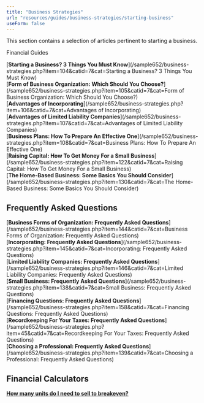 ```yaml
---
title: "Business Strategies"
url: "resources/guides/business-strategies/starting-business"
useForm: false
---
```


This section contains a selection of articles pertinent to starting a business.  


Financial Guides

[**Starting a Business? 3 Things You Must Know**](/sample652/business-strategies.php?item=104&catid=7&cat=Starting a Business? 3 Things You Must Know)  
[**Form of Business Organization: Which Should You Choose?**](/sample652/business-strategies.php?item=105&catid=7&cat=Form of Business Organization: Which Should You Choose?)  
[**Advantages of Incorporating**](/sample652/business-strategies.php?item=106&catid=7&cat=Advantages of Incorporating)  
[**Advantages of Limited Liability Companies**](/sample652/business-strategies.php?item=107&catid=7&cat=Advantages of Limited Liability Companies)  
[**Business Plans: How To Prepare An Effective One**](/sample652/business-strategies.php?item=108&catid=7&cat=Business Plans: How To Prepare An Effective One)  
[**Raising Capital: How To Get Money For a Small Business**](/sample652/business-strategies.php?item=122&catid=7&cat=Raising Capital: How To Get Money For a Small Business)  
[**The Home-Based Business: Some Basics You Should Consider**](/sample652/business-strategies.php?item=130&catid=7&cat=The Home-Based Business: Some Basics You Should Consider)  

  
  

Frequently Asked Questions
--------------------------

[**Business Forms of Organization: Frequently Asked Questions**](/sample652/business-strategies.php?item=144&catid=7&cat=Business Forms of Organization: Frequently Asked Questions)  
[**Incorporating: Frequently Asked Questions**](/sample652/business-strategies.php?item=145&catid=7&cat=Incorporating: Frequently Asked Questions)  
[**Limited Liability Companies: Frequently Asked Questions**](/sample652/business-strategies.php?item=146&catid=7&cat=Limited Liability Companies: Frequently Asked Questions)  
[**Small Business: Frequently Asked Questions**](/sample652/business-strategies.php?item=138&catid=7&cat=Small Business: Frequently Asked Questions)  
[**Financing Questions: Frequently Asked Questions**](/sample652/business-strategies.php?item=158&catid=7&cat=Financing Questions: Frequently Asked Questions)  
[**Recordkeeping For Your Taxes: Frequently Asked Questions**](/sample652/business-strategies.php?item=45&catid=7&cat=Recordkeeping For Your Taxes: Frequently Asked Questions)  
[**Choosing a Professional: Frequently Asked Questions**](/sample652/business-strategies.php?item=139&catid=7&cat=Choosing a Professional: Frequently Asked Questions)  

  
  

Financial Calculators
---------------------

[**How many units do I need to sell to breakeven?**](http://www.calcxml.com/calculators/breakeven-analysis?skn=481)  
